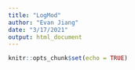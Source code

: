 ```yaml
---
title: "LogMod"
author: "Evan Jiang"
date: "3/17/2021"
output: html_document
---
```


```r
knitr::opts_chunk$set(echo = TRUE)
```
